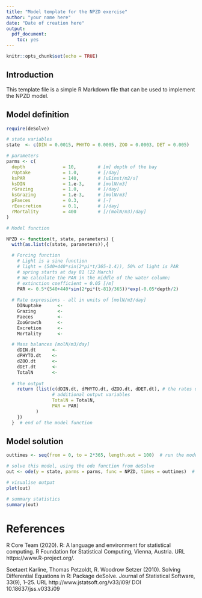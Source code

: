 ```yaml
---
title: "Model template for the NPZD exercise"
author: "your name here"
date: "Date of creation here"
output:
  pdf_document:
    toc: yes
---
```


```r
knitr::opts_chunk$set(echo = TRUE)
```

## Introduction

This template file is a simple R Markdown file that can be used to implement the NPZD model.

## Model definition

```r
require(deSolve)   

# state variables
state  <- c(DIN = 0.0015, PHYTO = 0.0005, ZOO = 0.0003, DET = 0.005) 

# parameters
parms <- c(
  depth              = 10,        # [m] depth of the bay
  rUptake            = 1.0,       # [/day]
  ksPAR              = 140,       # [uEinst/m2/s]
  ksDIN              = 1.e-3,     # [molN/m3]
  rGrazing           = 1.0,       # [/day]
  ksGrazing          = 1.e-3,     # [molN/m3]
  pFaeces            = 0.3,       # [-]
  rEexcretion        = 0.1,       # [/day]
  rMortality         = 400        # [/(molN/m3)/day]
)

# Model function

NPZD <- function(t, state, parameters) {
  with(as.list(c(state, parameters)),{

  # Forcing function
    # Light is a sine function
    # light = (540+440*sin(2*pi*t/365-1.4)), 50% of light is PAR 
    # spring starts at day 81 (22 March)
    # We calculate the PAR in the middle of the water column; 
    # extinction coefficient = 0.05 [/m]
    PAR <- 0.5*(540+440*sin(2*pi*(t-81)/365))*exp(-0.05*depth/2)
   
  # Rate expressions - all in units of [molN/m3/day]
    DINuptake      <- 
    Grazing        <-  
    Faeces         <-  
    ZooGrowth      <-  
    Excretion      <-  
    Mortality      <-  

  # Mass balances [molN/m3/day]
    dDIN.dt      <-  
    dPHYTO.dt    <-  
    dZOO.dt      <-  
    dDET.dt      <-  
    TotalN       <-  
      
  # the output
    return (list(c(dDIN.dt, dPHYTO.dt, dZOO.dt, dDET.dt), # the rates of change
                 # additional output variables  
                 TotalN = TotalN,
                 PAR = PAR)
           )
    })
  }  # end of the model function

```

## Model solution

```r
outtimes <- seq(from = 0, to = 2*365, length.out = 100)  # run the model for 2 years

# solve this model, using the ode function from deSolve
out <- ode(y = state, parms = parms, func = NPZD, times = outtimes)  # solution

# visualise output
plot(out)

# summary statistics
summary(out)
```

# References

R Core Team (2020). R: A language and environment for statistical computing. R Foundation for Statistical Computing, Vienna, Austria. URL https://www.R-project.org/.
  
Soetaert Karline, Thomas Petzoldt, R. Woodrow Setzer (2010). Solving Differential
  Equations in R: Package deSolve. Journal of Statistical Software, 33(9), 1--25. URL
  http://www.jstatsoft.org/v33/i09/ DOI 10.18637/jss.v033.i09
  

